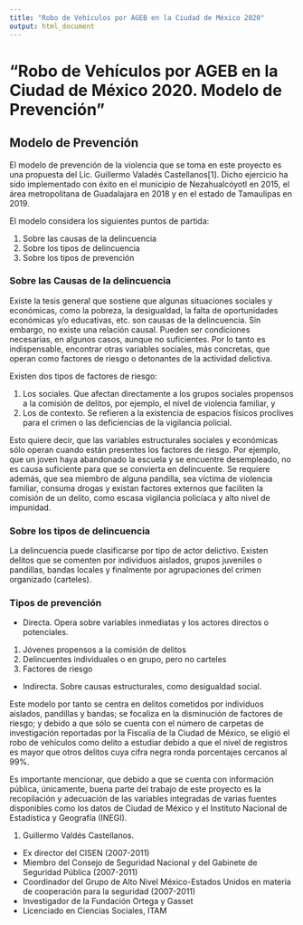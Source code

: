```yaml
---
title: "Robo de Vehículos por AGEB en la Ciudad de México 2020"
output: html_document
---
```



# "Robo de Vehículos por AGEB en la Ciudad de México 2020. Modelo de Prevención"

## Modelo de Prevención 

El modelo de prevención de la violencia que se toma en este proyecto es una propuesta del Lic. Guillermo Valadés Castellanos[1]. Dicho ejercicio ha sido implementado con éxito en el municipio de Nezahualcóyotl en 2015, el área metropolitana de Guadalajara en 2018 y en el estado de Tamaulipas en 2019.

El modelo considera los siguientes puntos de partida:

1. Sobre las causas de la delincuencia
2. Sobre los tipos de delincuencia
3. Sobre los tipos de prevención

### Sobre las Causas de la delincuencia

Existe la tesis general que sostiene que algunas situaciones sociales y económicas, como la pobreza, la desigualdad, la falta de oportunidades económicas y/o educativas, etc. son causas de la delincuencia. Sin embargo, no existe una relación causal. Pueden ser condiciones necesarias, en algunos casos, aunque no suficientes. Por lo tanto es indispensable, encontrar otras variables sociales, más concretas, que operan como factores de riesgo o detonantes de la actividad delictiva.

Existen dos tipos de factores de riesgo:

1. Los sociales. Que afectan directamente a los grupos sociales propensos a la comisión de delitos, por ejemplo, el nivel de violencia familiar, y 
2. Los de contexto. Se refieren a la existencia de espacios físicos proclives para el crimen o las deficiencias de la vigilancia policial.

Esto quiere decir, que las variables estructurales sociales y económicas sólo operan cuando están presentes los factores de riesgo. Por ejemplo, que un joven haya abandonado la escuela y se encuentre desempleado, no es causa suficiente para que se convierta en delincuente. Se requiere además, que sea miembro de alguna pandilla, sea víctima de violencia familiar, consuma drogas y existan factores externos que faciliten la comisión de un delito, como escasa vigilancia policíaca y alto nivel de impunidad.

### Sobre los tipos de delincuencia

La delincuencia puede clasificarse por tipo de actor delictivo. Existen delitos que se comenten por individuos aislados, grupos juveniles o pandillas, bandas locales y finalmente por agrupaciones del crimen organizado (carteles).


### Tipos de prevención

* Directa. Opera sobre variables inmediatas y los actores directos o potenciales.
1. Jóvenes propensos a la comisión de delitos
2. Delincuentes individuales o en grupo, pero no carteles
3. Factores de riesgo

* Indirecta. Sobre causas estructurales, como desigualdad social.

Este modelo por tanto se centra en delitos cometidos por  individuos aislados, pandillas y bandas; se focaliza en la disminución de factores de riesgo; y debido a que sólo se cuenta con el número de carpetas de investigación reportadas por la Fiscalía de la Ciudad de México, se eligió el robo de vehículos como delito a estudiar debido a que el nivel de registros es mayor que otros delitos cuya cifra negra ronda porcentajes cercanos al 99%.

Es importante mencionar, que debido a que se cuenta con información pública, únicamente, buena parte del trabajo de este proyecto es la recopilación y adecuación de las variables integradas de varias fuentes disponibles como los datos de Ciudad de México y el Instituto Nacional de Estadística y Geografía (INEGI).


1. Guillermo Valdés Castellanos.
* Ex director del CISEN (2007-2011)
* Miembro del Consejo de Seguridad Nacional y del Gabinete de Seguridad Pública (2007-2011)
* Coordinador del Grupo de Alto Nivel México-Estados Unidos en materia de cooperación para la seguridad (2007-2011)
* Investigador de la Fundación Ortega y Gasset
* Licenciado en Ciencias Sociales, ITAM
